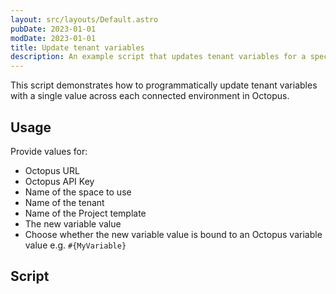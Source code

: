 ```yaml
---
layout: src/layouts/Default.astro
pubDate: 2023-01-01
modDate: 2023-01-01
title: Update tenant variables
description: An example script that updates tenant variables for a specific project template with a single value across each connected environment in Octopus using the REST API and Octopus.Client.
---
```


This script demonstrates how to programmatically update tenant variables with a single value across each connected environment in Octopus.

## Usage

Provide values for:

- Octopus URL
- Octopus API Key
- Name of the space to use
- Name of the tenant
- Name of the Project template
- The new variable value
- Choose whether the new variable value is bound to an Octopus variable value e.g. `#{MyVariable}`

## Script

<UpdateTenantVariableScripts />
